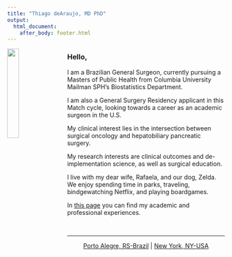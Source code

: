 ```yaml
---
title: "Thiago deAraujo, MD PhD"
output: 
  html_document:
    after_body: footer.html
---
```

<img src="images/me.jpg" style="width:23%;padding-right: 20px" align="left">

### Hello,

I am a Brazilian General Surgeon, currently pursuing a Masters of Public Health from Columbia University Mailman SPH's Biostatistics Department. 

I am also a General Surgery Residency applicant in this Match cycle, looking towards a career as an academic surgeon in the U.S.

My clinical interest lies in the intersection between surgical oncology and hepatobiliary pancreatic surgery.

My research interests are clinical outcomes and de-implementation science, as well as surgical education.

I live with my dear wife, Rafaela, and our dog, Zelda. We enjoy spending time in parks, traveling, bindgewatching Netflix, and playing boardgames.

In [this page](resume.html) you can find my academic and professional experiences. 

&nbsp;
<hr />
<p style="text-align: center;"><a href="https://www.google.com.br/maps/place/R.+Vasco+da+Gama,+214+-+Bom+Fim,+Porto+Alegre+-+RS,+90420-110/@-30.0316636,-51.212298,17z/data=!3m1!4b1!4m5!3m4!1s0x951979b2653d7f97:0xbe06209eedbc311e!8m2!3d-30.0316683!4d-51.210104">Porto Alegre, RS-Brazil</a> | <a href="https://www.google.com.br/maps/place/354+E+91st+St,+New+York,+NY+10128,+EUA/@40.7800894,-73.9496929,17z/data=!3m1!4b1!4m5!3m4!1s0x89c258aff9d207a5:0xd9768983e52be063!8m2!3d40.7800854!4d-73.9474989">New York, NY-USA</a></p>